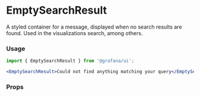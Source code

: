 
# EmptySearchResult

A styled container for a message, displayed when no search results are found. Used in the visualizations search, among others.

### Usage

```jsx
import { EmptySearchResult } from '@grafana/ui';

<EmptySearchResult>Could not find anything matching your query</EmptySearchResult>;
```

### Props

<ArgsTable of={EmptySearchResult} />
